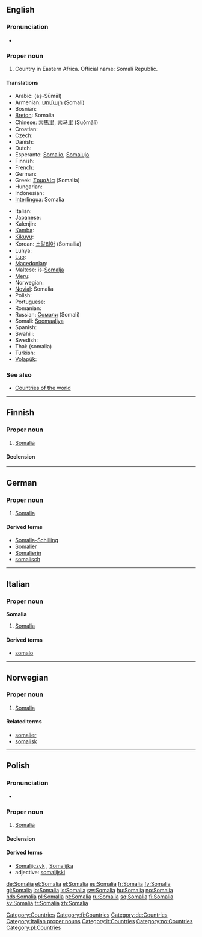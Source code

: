 {{also|Somália}}
==English==
{{wikipedia}}

===Pronunciation===
* {{rhymes|ɑːliə}}

===Proper noun===
{{en-proper noun}}

# Country in Eastern Africa. Official name: Somali Republic.

====Translations====
{{trans-top|country in Eastern Africa}}
* Arabic: {{Arab|[[الصومال‎]]}} (aṣ-Ṣūmāl)
* Armenian: [[Սոմալի]] (Somali)
* Bosnian: {{t-|bs|Somalija|f}}
* [[Breton]]: Somalia
* Chinese: [[索馬里]], [[索马里]] (Suǒmǎlǐ)
* Croatian: {{t-|hr|Somalija|f}}
* Czech: {{t-|cs|Somálsko|n}}
* Danish: {{t-|da|Somalia}}
* Dutch: {{t+|nl|Somalië}}
* Esperanto: [[Somalio]], [[Somalujo]]
* Finnish: {{t+|fi|Somalia}}
* French: {{t+|fr|Somalie|f}}
* German: {{t+|de|Somalia}}
* Greek: [[Σομαλία]] (Somalía) {{f}}
* Hungarian: {{t+|hu|Szomália}}
* Indonesian: {{t-|id|Somalia|xs=Indonesian}}
* [[Interlingua]]: Somalia
{{trans-mid}}
* Italian: {{t-|it|Somalia|f}}
* Japanese: {{t+|ja|ソマリア|tr=Somaria|sc=Jpan}}
* Kalenjin: {{tø|kln|Somalia}}
* [[Kamba]]: {{tø|kam|Somalia}}
* [[Kikuyu]]: {{tø|ki|Somalia}}
* Korean: [[소말리아]] (Somallia)
* Luhya: {{tø|luy|Somalia}}
* [[Luo]]: {{tø|luo|Somalia}}
* [[Macedonian]]: {{t|mk|Сомалија|f|tr=Somálija|sc=Cyrl|xs=Macedonian}}
* Maltese: is-[[Somalja]]
* [[Meru]]: {{tø|mer|Somalia}}
* Norwegian: {{t+|no|Somalia}}
* [[Novial]]: Somalia
* Polish: {{t+|pl|Somalia|f}}
* Portuguese: {{t+|pt|Somália}}
* Romanian: {{t-|ro|Somalia|f}}
* Russian: [[Сомали]] (Somalí) {{m}} {{indeclinable}}
* Somali: [[Soomaaliya]]
* Spanish: {{t+|es|Somalia|f}}
* Swahili: {{t|sw|Somalia}}
* Swedish: {{t+|sv|Somalia}}
* Thai: {{Thai|[[โซมาเลีย]]}} (somalia)
* Turkish: {{t+|tr|Somali}}
* [[Volapük]]: {{t+|vo|Somalän|xs=Volapük}}
{{trans-bottom}}

===See also===
* [[Appendix:Countries of the world|Countries of the world]]

[[Category:Countries]]

----

==Finnish==
{{wikipedia|lang=fi}}

===Proper noun===
{{infl|fi|proper noun}}

# [[#English|Somalia]]

====Declension====
{{fi-decl-kulkija|Somali|np=1}}

[[Category:fi:Countries]]

----

==German==
{{wikipedia|lang=de}}

===Proper noun===
{{infl|de|proper noun|g=n}}

# [[#English|Somalia]]

====Derived terms====
* [[Somalia-Schilling]]
* [[Somalier]]
* [[Somalierin]]
* [[somalisch]]

[[Category:de:Countries]]

----

==Italian==
{{wikipedia|lang=it}}

===Proper noun===
'''Somalia''' {{f}}

# [[#English|Somalia]]

====Derived terms====
* [[somalo]]

[[Category:Italian proper nouns]]
[[Category:it:Countries]]

----

==Norwegian==

===Proper noun===
{{infl|no|proper noun}}

# [[#English|Somalia]]

====Related terms====
* [[somalier]]
* [[somalisk]]

[[Category:no:Countries]]

----

==Polish==

===Pronunciation===
* {{IPA|/sɔˈmalja/|lang=pl}}

===Proper noun===
{{infl|pl|proper noun|g=f}}

# [[#English|Somalia]]

====Declension====
{{pl-decl-noun-sing
|Somalia
|Somalii
|Somalii
|Somalię
|Somalią
|Somalii
|Somalio
}}

====Derived terms====
* [[Somalijczyk]] {{m}}, [[Somalijka]] {{f}}
* adjective: [[somalijski]]

[[Category:pl:Countries]]

[[de:Somalia]]
[[et:Somalia]]
[[el:Somalia]]
[[es:Somalia]]
[[fr:Somalia]]
[[fy:Somalia]]
[[gl:Somalia]]
[[io:Somalia]]
[[is:Somalia]]
[[sw:Somalia]]
[[hu:Somalia]]
[[no:Somalia]]
[[nds:Somalia]]
[[pl:Somalia]]
[[pt:Somalia]]
[[ru:Somalia]]
[[sq:Somalia]]
[[fi:Somalia]]
[[sv:Somalia]]
[[tr:Somalia]]
[[zh:Somalia]]